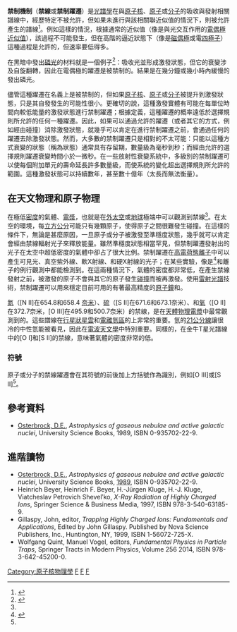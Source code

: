 {{roughtranslation|time=2018-07-05T10:57:55+00:00}}
{{expand|time=2014-10-26T05:32:00+00:00}}
{{NoteTA
|G1=Physics
}}
'''禁制機制'''（'''禁線'''或'''禁制躍遷'''）是[[光譜學|光譜學]]在與[[原子核|原子核]]、[[原子|原子]]或[[分子|分子]]的吸收與發射相關譜線中，經歷特定{{link-en|選擇規則|selection rule}}不被允許，但如果未進行與該相關聯近似值的情況下，則被允許產生的譜線<ref name="BunkerJensen2006">{{cite book|author1=Philip R. Bunker|author2=Per Jensen|title=Molecular Symmetry and Spectroscopy|url=https://books.google.com/books?id=FZEI7VmjNyMC&pg=PA414|year=2006|publisher=NRC Research Press|isbn=978-0-660-19628-2|page=414|access-date=2019-11-15|archive-date=2020-08-01|archive-url=https://web.archive.org/web/20200801174658/https://books.google.com/books?id=FZEI7VmjNyMC&pg=PA414|dead-url=no}}</ref>。例如這樣的情況，根據通常的近似值（像是與光交互作用的[[電偶極矩|電偶極近似值]]），該過程不可能發生，但在高階的逼近狀態下（像是[[磁矩|磁偶極]]或電[[四極子|四極子]]）這種過程是允許的，但速率要低得多。

在黑暗中發出[[磷光|磷光]]的材料就是一個例子<ref name="LisenskyPatel1996">{{cite journal|last1=Lisensky|first1=George C.|last2=Patel|first2=Manish N.|last3=Reich|first3=Megan L.|title=Experiments with Glow-in-the-Dark Toys: Kinetics of Doped ZnS Phosphorescence|url=https://archive.org/details/sim_journal-of-chemical-education_1996-11_73_11/page/1048|journal=Journal of Chemical Education|volume=73|issue=11|year=1996|pages=1048|issn=0021-9584|doi=10.1021/ed073p1048|bibcode=1996JChEd..73.1048L}}</ref>：吸收光並形成激發狀態，但它的衰變涉及自旋翻轉，因此在電偶極的躍遷是被禁制的。結果是在幾分鐘或幾小時內緩慢的發出磷光。

儘管這種躍遷在名義上是被禁制的，但如果[[原子核|原子核]]、[[原子|原子]]或[[分子|分子]]被提升到激發狀態，只是其自發發生的可能性很小。更確切的說，這種激發實體有可能在每單位時間向較低能量的激發狀態進行禁制躍遷；根據定義，這種躍遷的概率遠低於選擇規則所允許的任何一種躍遷。因此，如果可以通過允許的躍遷（或者其它的方式，例如經由碰撞）消除激發狀態，就幾乎可以肯定在進行禁制躍遷之前，會通過任何的躍遷去除激發狀態。然而，大多數的禁制躍遷只是相對的不太可能：只能以這種方式衰變的狀態（稱為{{link-en|準穩度|metastability}}狀態）通常具有存留期，數量級為毫秒到秒；而經由允許的選擇規則躍遷衰變時間小於一微秒。在一些放射性衰變系統中，多級別的禁制躍遷可以使每個附加單元的壽命延長許多數量級，而使系統的變化超出選擇規則所允許的範圍{{citation needed|date=April 2015}}。這種激發狀態可以持續數年，甚至數十億年（太長而無法衡量）。

== 在天文物理和原子物理 ==
在極低[[密度|密度]]的氣體、[[電漿|電漿]]，也就是在[[外太空|外太空]]或[[地球|地球]]極端{{link-en|上層大氣|Near space}}中可以觀測到禁線<ref name=EDoA_161/>。在太空的環境，每[[立方公分|立方公分]]可能只有幾顆原子，使得原子之間很難發生碰撞。在這樣的條件下，無論是甚麼原因，一旦原子或分子被激發至準穩度狀態，幾乎就可以肯定會經由禁線輻射光子來釋放能量。雖然準穩度狀態相當罕見，但禁制躍遷發射出的光子在太空中超低密度的氣體中卻占了很大比例。禁制躍遷在[[高電荷態離子|高電荷態離子]]中可以產生可見光、真空紫外線、軟X射線、和硬X射線的光子；在某些實驗，像是{{link-en|電子束離子阱|Electron beam ion trap}}<ref name="Maeckel2011">{{Cite journal |  title = Laser Spectroscopy on Forbidden Transitions in Trapped Highly Charged Ar<sup>13+</sup> Ions |  journal = Physical Review Letters |  volume = 107 |  issue = 14 |  pages = 143002 |  year = 2011 |  publisher = American Physical Society |  doi = 10.1103/PhysRevLett.107.143002 |  url = http://link.aps.org/doi/10.1103/PhysRevLett.107.143002 |  authors = Mäckel, V. and Klawitter, R. and Brenner, G. and Crespo López-Urrutia, J. R. and Ullrich, J. |bibcode = 2011PhRvL.107n3002M }}</ref>和離子{{link-en|儲存環|Storage ring}}的例行觀測中都能檢測到。在這兩種情況下，氣體的密度都非常低，在產生禁線發射之前，被激發的原子不會與其它的原子發生[[碰撞|碰撞]]而被再激發。使用[[光譜學|雷射光譜]]技術，禁制躍遷可以用來穩定目前可用的有著最高精度的[[原子鐘|原子鐘]]和{{link-en|量子鐘|Quantum clock}}。

[[氮|氮]]（[N II]在654.8和658.4 [[奈米|奈米]]）、[[硫|硫]]（[S II]在671.6和673.1奈米）、和[[氧|氧]]（[O II]在372.7奈米，[O III]在495.9和500.7奈米）的禁線，是在[[等離子體天體物理學|天體物理電漿]]中最常觀測到的。這些譜線在[[行星狀星雲|行星狀星雲]]和[[電離氫區|電離氫區]]的{{link-en|能量平衡|Energy economics}}上非常的重要。氫的[[21公分線|21公分線]]讓很冷的中性氫能被看見，因此在[[電波天文學|電波天文學]]中特別重要。同樣的，在金牛T星光譜線中的[O I]和[S II]的禁線，意味著氣體的密度非常的低。

=== 符號 ===
原子或分子的禁線躍遷會在其符號的前後加上方括號作為識別，例如[O III]或[S II]<ref name=EDoA_161/>。

== 參考資料 ==
{{reflist}}
*[[Donald_Edward_Osterbrock|Osterbrock, D.E.]], ''Astrophysics of gaseous nebulae and active galactic nuclei'', University Science Books, 1989, ISBN 0-935702-22-9.

== 進階讀物 ==
{{refbegin}}
*[[Donald_Edward_Osterbrock|Osterbrock, D.E.]], ''Astrophysics of gaseous nebulae and active galactic nuclei'', University Science Books, [[1989_in_literature|1989]], ISBN 0-935702-22-9.
* Heinrich Beyer, Heinrich F. Beyer, H.-Jürgen Kluge, H.-J. Kluge, Viatcheslav Petrovich Shevelʹko, ''X-Ray Radiation of Highly Charged Ions'', Springer Science & Business Media, 1997, ISBN 978-3-540-63185-9.
*Gillaspy, John, editor, ''Trapping Highly Charged Ions: Fundamentals and Applications'',  Edited by John Gillaspy. Published by Nova Science Publishers, Inc., Huntington, NY, 1999, ISBN 1-56072-725-X. 
*Wolfgang Quint, Manuel Vogel, editors, ''Fundamental Physics in Particle Traps'', Springer Tracts in Modern Physics, Volume 256 2014, ISBN 978-3-642-45200-0.
{{refend}}

[[Category:原子核物理學|Category:原子核物理學]]
[[Category:量子力學|F]]
[[Category:天文光譜學|F]]
[[Category:光譜學|F]]